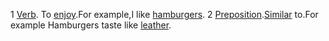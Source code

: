 1 [[Verb]]. To [[enjoy]].For example,I like [[hamburgers]].
2 [[Preposition]].[[Similar]] to.For example Hamburgers taste like [[leather]]. 

{{msg:stub}}